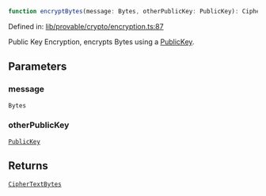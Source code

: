 ```ts
function encryptBytes(message: Bytes, otherPublicKey: PublicKey): CipherTextBytes
```

Defined in: [lib/provable/crypto/encryption.ts:87](https://github.com/o1-labs/o1js/blob/df1ff77af12d7cbbed4a6167f02815fad4f0dceb/src/lib/provable/crypto/encryption.ts#L87)

Public Key Encryption, encrypts Bytes using a [PublicKey](../../../classes/PublicKey.mdx).

## Parameters

### message

`Bytes`

### otherPublicKey

[`PublicKey`](../../../classes/PublicKey.mdx)

## Returns

[`CipherTextBytes`](../type-aliases/CipherTextBytes.mdx)
